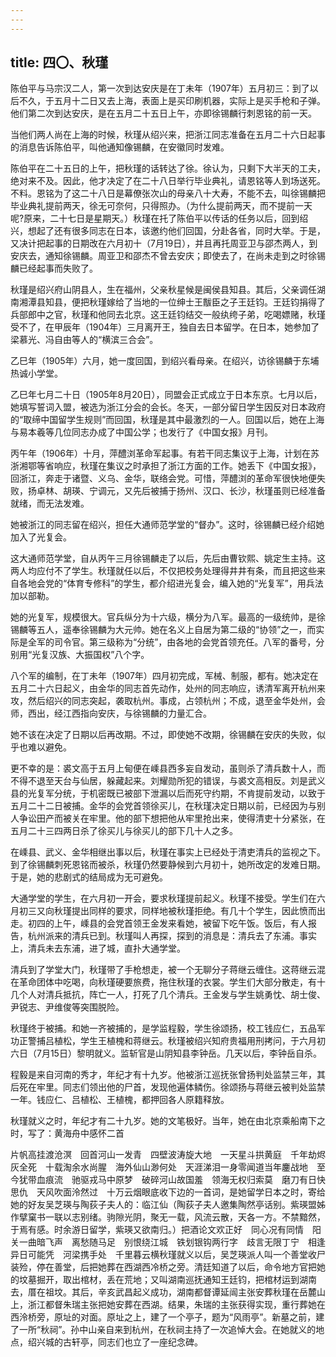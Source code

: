 ```yaml
---
---
---
```

title: 四〇、秋瑾
---



陈伯平与马宗汉二人，第一次到达安庆是在丁未年（1907年）五月初三：到了以后不久，于五月十二日又去上海，表面上是买印刷机器，实际上是买手枪和子弹。他们第二次到达安庆，是在五月二十五日上午，亦即徐锡麟行刺恩铭的前一天。

当他们两人尚在上海的时候，秋瑾从绍兴来，把浙江同志准备在五月二十六日起事的消息告诉陈伯平，叫他通知像锡麟，在安徽同时发难。

陈伯平在二十五日的上午，把秋瑾的话转达了徐。徐认为，只剩下大半天的工夫，绝对来不及。因此，他才决定了在二十八日举行毕业典礼，请恩铭等人到场送死。不料。恩铭为了这二十八日是幕僚张次山的母亲八十大寿，不能不去，叫徐锡麟把毕业典礼提前两天，徐无可奈何，只得照办。（为什么提前两天，而不提前一天呢?原来，二十七日是星期天。）秋瑾在托了陈伯平以传话的任务以后，回到绍兴，想起了还有很多同志在日本，该邀约他们回国，分赴各省，同时大举。于是，又决计把起事的日期改在六月初十（7月19日），并且再托周亚卫与邵杰两人，到安庆去，通知徐锡麟。周亚卫和邵杰不曾去安庆；即使去了，在尚未走到之时徐锡麟已经起事而失败了。

秋瑾是绍兴府山阴县人，生在福州，父亲秋星候是闽侯县知县。其后，父亲调任湖南湘潭县知县，便把秋瑾嫁给了当地的一位绅士王黻臣之子王廷钧。王廷钧捐得了兵部郎中之官，秋瑾和他同去北京。这王廷钧结交一般纨绔子弟，吃喝嫖赌，秋瑾受不了，在甲辰年（1904年）三月离开王，独自去日本留学。在日本，她参加了梁慕光、冯自由等人的“横滨三合会”。

乙巳年（1905年）六月，她一度回国，到绍兴看母亲。在绍兴，访徐锡麟于东埔热诚小学堂。

乙巳年七月二十日（1905年8月20日），同盟会正式成立于日本东京。七月以后，她填写誓词入盟，被选为浙江分会的会长。冬天，一部分留日学生因反对日本政府的“取缔中国留学生规则”而回国，秋瑾是其中最激烈的一人。回国以后，她在上海与易本羲等几位同志办成了中国公学；也发行了《中国女报》月刊。

丙午年（1906年）十月，萍醴浏革命军起事。有若干同志集议于上海，计划在苏浙湘鄂等省响应，秋瑾在集议之时承担了浙江方面的工作。她丢下《中国女报》，回浙江，奔走于诸暨、义乌、金华，联络会党。可惜，萍醴浏的革命军很快地便失败，扬卓林、胡瑛、宁调元，又先后被捕于扬州、汉口、长沙，秋瑾虽则已经准备就绪，而无法发难。

她被浙江的同志留在绍兴，担任大通师范学堂的“督办”。这时，徐锡麟已经介绍她加入了光复会。

这大通师范学堂，自从丙午三月徐锡麟走了以后，先后由曹钦熙、姚定生主持。这两人均应付不了学生。秋瑾就任以后，不仅把校务处理得井井有条，而且把这些来自各地会党的“体育专修科”的学生，都介绍进光复会，编入她的“光复军”，用兵法加以部勒。

她的光复军，规模很大。官兵纵分为十六级，横分为八军。最高的一级统帅，是徐锡麟等五人，遥奉徐锡麟为大元帅。她在名义上自居为第二级的“协领”之一，而实际是全军的司令官。第三级称为“分统”，由各地的会党首领充任。八军的番号，分别用“光复汉族、大振国权”八个字。

八个军的编制，在丁未年（1907年）四月初完成，军械、制服，都有。她决定在五月二十六日起义，由金华的同志首先动作，处州的同志响应，诱清军离开杭州来攻，然后绍兴的同志突起，袭取杭州。事成，占领杭州；不成，退至金华处州，会师，西出，经江西指向安庆，与徐锡麟的力量汇合。

她不该在决定了日期以后再改期。不过，即使她不改期，徐锡麟在安庆的失败，似乎也难以避免。

更不幸的是：裘文高于五月上甸便在嵊县西多妄自发动，虽则杀了清兵数十人，而不得不退至天台与仙居，躲藏起来。刘耀勋所犯的错误，与裘文高相反。刘是武义县的光复军分统，于机密既已被部下泄漏以后而死守约期，不肯提前发动，以致于五月二十二日被捕。金华的会党首领徐买儿，在秋瑾决定日期以前，已经因为与别人争讼田产而被关在牢里。他的部下想把他从牢里抢出来，使得清吏十分紧张，在五月二十三四两日杀了徐买儿与徐买儿的部下几十人之多。

在嵊县、武义、金华相继出事以后，秋瑾在事实上已经处于清吏清兵的监视之下。到了徐锡麟刺死恩铭而被杀，秋瑾仍然要静候到六月初十，她所改定的发难日期。于是，她的悲剧式的结局成为无可避免。

大通学堂的学生，在六月初一开会，要求秋瑾提前起义。秋瑾不接受。学生们在六月初三又向秋瑾提出同样的要求，同样地被秋瑾拒绝。有几十个学生，因此愤而出走。初四的上午，嵊县的会党首领王金发来看她，被留下吃午饭。饭后，有人报告，杭州派来的清兵已到。秋瑾叫人再探，探到的消息是：清兵去了东浦。事实上，清兵未去东浦，进了城，直扑大通学堂。

清兵到了学堂大门，秋瑾带了手枪想走，被一个无聊分子蒋继云缠住。这蒋继云混在革命团体中吃喝，向秋瑾硬要旅费，拖住秋瑾的衣裳。学生们大部分散走，有十几个人对清兵抵抗，阵亡一人，打死了几个清兵。王金发与学生姚勇忱、胡士俊、尹锐志、尹维俊等突围脱险。

秋瑾终于被捕。和她一齐被捕的，是学监程毅，学生徐颂扬，校工钱应仁，五品军功正警捕吕植松，学生王植槐和蒋继云。秋瑾被绍兴知府贵福用刑拷问，于六月初六日（7月15日）黎明就义。监斩官是山阴知县李钟岳。几天以后，李钟岳自杀。

程毅是来自河南的秀才，年纪才有十九岁。他被浙江巡抚张曾扬判处监禁三年，其后死在牢里。同志们领出他的尸首，发现他遍体鳞伤。徐颂扬与蒋继云被判处监禁一年。钱应仁、吕植松、王植槐，都押回各人原籍释放。

秋瑾就义之时，年纪才有二十九岁。她的文笔极好。当年，她在由北京乘船南下之时，写了：黄海舟中感怀二首

片帆高挂渡沧溟　回首河山一发青　四壁波涛旋大地　一天星斗拱黄庭　千年劫烬灰全死　十载淘余水尚腥　海外仙山渺何处　天涯涕泪一身零闻道当年鏖战地　至今犹带血痕流　驰驱戎马中原梦　破碎河山故国羞　领海无权归索莫　磨刀有日快思仇　天风吹面泠然过　十万云烟眼底收下边的一首词，是她留学日本之时，寄给她的好友吴芝瑛与陶荻子夫人的：临江仙（陶荻子夫人邀集陶然亭话别。紫瑛盟姊作擘窠书一联以志别绪。驹隙光阴，聚无一载，风流云散，天各一方。不禁黯然，于焉有感。时余游日留学，紫瑛又欲南归。）把酒论文欢正好　同心况有同情　阳关一曲暗飞声　离愁随马足　别恨绕江城　铁划银钩两行字　歧言无限丁宁　相逢异日可能凭　河梁携手处　千里暮云横秋瑾就义以后，吴芝瑛派人叫一个善堂收尸装殓，停在善堂，后把她葬在西湖西冷桥之旁。清廷知道了以后，命令地方官把她的坟墓掘开，取出棺材，丢在荒地；又叫湖南巡抚通知王廷钧，把棺材运到湖南去，厝在祖坟。其后，辛亥武昌起义成功，湖南都督谭延闿主张安葬秋瑾在岳麓山上，浙江都督朱瑞主张把她安葬在西湖。结果，朱瑞的主张获得实现，重行葬她在西泠桥旁，原址的对面。原址之上，建了一个亭子，题为“风雨亭”。新墓之前，建了一所“秋祠”。孙中山亲自来到杭州，在秋祠主持了一次追悼大会。在她就义的地点，绍兴城的古轩亭，同志们也立了一座纪念碑。
